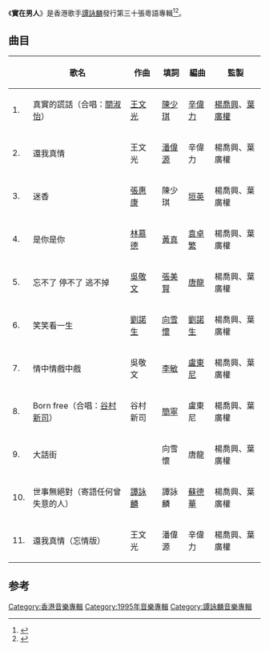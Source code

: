{{Album infobox | 
|  Name        = 實在男人
|  Type        = [[專輯|專輯]]
|  Artist      = [[譚詠麟|譚詠麟]]
|  Cover       = 
|  Background  = 
|  Released    = 1995年8月8日
|  Recorded    = 
|  Genre       = [[粵語流行音樂|粵語流行音樂]]
|  Length      = 
|  Label       = [[寶麗金|寶麗金]]
|  Number      =
|  Producer    = [[葉廣權|葉廣權]]、[[楊喬興|楊喬興]]
|  Reviews     = 
|  Last album  = [[伴我飛翔|伴我飛翔]]<br />（1995）
|  This album  = '''實在男人'''<br />（1995）
|  Next album  = [[讓我們做得更好|讓我們做得更好]]<br />（1995）
}}

《'''實在男人'''》是香港歌手[[譚詠麟|譚詠麟]]發行第三十張粵語專輯<ref>{{Cite book|title=谭咏麟金曲100|last=孟欣主编|first=|publisher=北京：现代出版社|year=2006.08|isbn=7-80188-737-9|location=|pages=}}</ref><ref>{{Cite web |url=http://www.oxiang.com/music/20170321/33857.html |title=存档副本 |access-date=2021-05-27 |archive-date=2021-05-27 |archive-url=https://web.archive.org/web/20210527115244/http://www.oxiang.com/music/20170321/33857.html |dead-url=no }}</ref>。

== 曲目 ==
{| class="wikitable" width="55%"
|-
!
!歌名
!作曲
!填詞
!編曲
!監製
|-
| 1. || 真實的謊話（合唱：[[關淑怡|關淑怡]]）|| [[王文光|王文光]] || [[陳少琪|陳少琪]] || [[辛偉力|辛偉力]] || [[楊喬興|楊喬興]]、[[葉廣權|葉廣權]]
|-
| 2. || 還我真情 || 王文光 || [[潘偉源|潘偉源]] || 辛偉力 || 楊喬興、葉廣權
|-
| 3. || 迷香 || [[張惠康|張惠康]] || 陳少琪 || [[垣英|垣英]] || 楊喬興、葉廣權
|-
| 4. || 是你是你 || [[林慕德|林慕德]] || [[黃真|黃真]] || [[袁卓繁|袁卓繁]] || 楊喬興、葉廣權
|-
| 5. || 忘不了 停不了 逃不掉 || [[吳敬文|吳敬文]] || [[張美賢|張美賢]] || [[Donald_Ashley|唐龍]] || 楊喬興、葉廣權
|-
| 6. || 笑笑看一生 || [[劉諾生|劉諾生]] || [[向雪懷|向雪懷]] || [[劉諾生|劉諾生]] || 楊喬興、葉廣權
|-
| 7. || 情中情戲中戲 || 吳敬文 || [[李敏|李敏]] || [[盧東尼|盧東尼]] || 楊喬興、葉廣權
|-
| 8. || Born free（合唱：[[谷村新司|谷村新司]]）|| 谷村新司 || [[簡寧|簡寧]] || 盧東尼 || 楊喬興、葉廣權
|-
| 9. || 大話街 || {{link-ja|陣內大藏|陣内大蔵}} || 向雪懷 || 唐龍 || 楊喬興、葉廣權
|-
| 10. || 世事無絕對（寄語任何曾失意的人）|| [[譚詠麟|譚詠麟]] || 譚詠麟 || [[蘇德華|蘇德華]] || 楊喬興、葉廣權
|-
| 11. || 還我真情（忘情版） || 王文光 || 潘偉源 || 辛偉力 || 楊喬興、葉廣權
|}

==参考==
{{reflist}}
{{譚詠麟}}

[[Category:香港音樂專輯|Category:香港音樂專輯]]
[[Category:1995年音樂專輯|Category:1995年音樂專輯]]
[[Category:譚詠麟音樂專輯|Category:譚詠麟音樂專輯]]